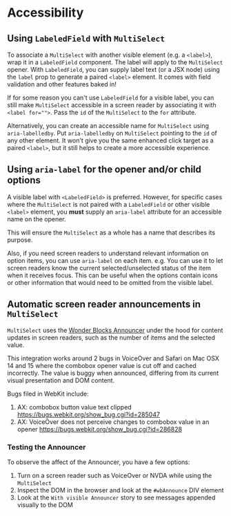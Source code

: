 

<Meta of={MultiSelectAccessibilityStories} />

# Accessibility

## Using `LabeledField` with `MultiSelect`

To associate a `MultiSelect` with another visible element (e.g. a `<label>`),
wrap it in a `LabeledField` component. The label will apply to the `MultiSelect`
opener. With `LabeledField`, you can supply label text (or a JSX node)
using the `label` prop to generate a paired `<label>` element. It comes with
field validation and other features baked in!

If for some reason you can't use `LabeledField` for a visible label, you can still
make `MultiSelect` accessible in a screen reader by associating it with `<label for="">`.
Pass the `id` of the `MultiSelect` to the `for` attribute.

Alternatively, you can create an accessible name for `MultiSelect` using `aria-labelledby`.
Put `aria-labelledby` on `MultiSelect` pointing to the `id` of any other element.
It won't give you the same enhanced click target as a paired `<label>`, but it still
helps to create a more accessible experience.

<Canvas of={MultiSelectAccessibilityStories.UsingAriaAttributes} />

## Using `aria-label` for the opener and/or child options

A visible label with `<LabeledField>` is preferred. However, for specific cases
where the `MultiSelect` is not paired with a `LabeledField` or other visible
`<label>` element, you **must** supply an `aria-label` attribute for an
accessible name on the opener.

This will ensure the `MultiSelect` as a whole has a name that describes its purpose.

Also, if you need screen readers to understand relevant information on
option items, you can use `aria-label` on each item. e.g. You can use it to let
screen readers know the current selected/unselected status of the item when it
receives focus. This can be useful when the options contain icons or other information
that would need to be omitted from the visible label.

<Canvas of={MultiSelectAccessibilityStories.UsingOpenerAriaLabel} />

## Automatic screen reader announcements in `MultiSelect`

`MultiSelect` uses the [Wonder Blocks Announcer](/?path=/docs/packages-announcer--docs)
under the hood for content updates in screen readers, such as the number of items
and the selected value.

This integration works around 2 bugs in VoiceOver and Safari on Mac OSX 14 and 15
where the combobox opener value is cut off and cached incorrectly. The value is
buggy when announced, differing from its current visual presentation and DOM content.

Bugs filed in WebKit include:

1. AX: combobox button value text clipped https://bugs.webkit.org/show_bug.cgi?id=285047
2. AX: VoiceOver does not perceive changes to combobox value in an opener
https://bugs.webkit.org/show_bug.cgi?id=286828

### Testing the Announcer

To observe the affect of the Announcer, you have a few options:

1. Turn on a screen reader such as VoiceOver or NVDA while using the `MultiSelect`
2. Inspect the DOM in the browser and look at the `#wbAnnounce` DIV element
3. Look at the `With visible Announcer` story to see messages appended
visually to the DOM

<Canvas of={MultiSelectAccessibilityStories.WithVisibleAnnouncer} />
